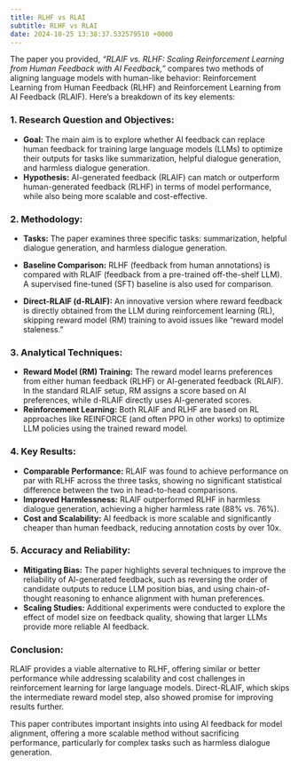 ```yaml
---
title: RLHF vs RLAI
subtitle: RLHF vs RLAI
date: 2024-10-25 13:38:37.532579510 +0000
---
```

The paper you provided, *"RLAIF vs. RLHF: Scaling Reinforcement Learning from Human Feedback with AI Feedback,"* compares two methods of aligning language models with human-like behavior: Reinforcement Learning from Human Feedback (RLHF) and Reinforcement Learning from AI Feedback (RLAIF). Here’s a breakdown of its key elements:

### 1. Research Question and Objectives:
- **Goal:** The main aim is to explore whether AI feedback can replace human feedback for training large language models (LLMs) to optimize their outputs for tasks like summarization, helpful dialogue generation, and harmless dialogue generation.
- **Hypothesis:** AI-generated feedback (RLAIF) can match or outperform human-generated feedback (RLHF) in terms of model performance, while also being more scalable and cost-effective.

### 2. Methodology:
   - **Tasks:** The paper examines three specific tasks: summarization, helpful dialogue generation, and harmless dialogue generation.
   - **Baseline Comparison:** RLHF (feedback from human annotations) is compared with RLAIF (feedback from a pre-trained off-the-shelf LLM). A supervised fine-tuned (SFT) baseline is also used for comparison.
   
   - **Direct-RLAIF (d-RLAIF):** An innovative version where reward feedback is directly obtained from the LLM during reinforcement learning (RL), skipping reward model (RM) training to avoid issues like "reward model staleness."

### 3. Analytical Techniques:
   - **Reward Model (RM) Training:** The reward model learns preferences from either human feedback (RLHF) or AI-generated feedback (RLAIF). In the standard RLAIF setup, RM assigns a score based on AI preferences, while d-RLAIF directly uses AI-generated scores.
   - **Reinforcement Learning:** Both RLAIF and RLHF are based on RL approaches like REINFORCE (and often PPO in other works) to optimize LLM policies using the trained reward model.

### 4. Key Results:
   - **Comparable Performance:** RLAIF was found to achieve performance on par with RLHF across the three tasks, showing no significant statistical difference between the two in head-to-head comparisons.
   - **Improved Harmlessness:** RLAIF outperformed RLHF in harmless dialogue generation, achieving a higher harmless rate (88% vs. 76%).
   - **Cost and Scalability:** AI feedback is more scalable and significantly cheaper than human feedback, reducing annotation costs by over 10x.

### 5. Accuracy and Reliability:
   - **Mitigating Bias:** The paper highlights several techniques to improve the reliability of AI-generated feedback, such as reversing the order of candidate outputs to reduce LLM position bias, and using chain-of-thought reasoning to enhance alignment with human preferences.
   - **Scaling Studies:** Additional experiments were conducted to explore the effect of model size on feedback quality, showing that larger LLMs provide more reliable AI feedback.

### Conclusion:
RLAIF provides a viable alternative to RLHF, offering similar or better performance while addressing scalability and cost challenges in reinforcement learning for large language models. Direct-RLAIF, which skips the intermediate reward model step, also showed promise for improving results further.

This paper contributes important insights into using AI feedback for model alignment, offering a more scalable method without sacrificing performance, particularly for complex tasks such as harmless dialogue generation.